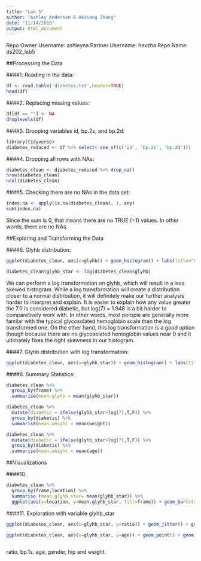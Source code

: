 ```yaml
---
title: "Lab 5"
author: "Ashley Anderson & Hexiang Zhang"
date: "11/14/2019"
output: html_document
---
```


Repo Owner Username: ashleyna
Partner Username: hexzha
Repo Name: ds202_lab5

##Processing the Data

####1. Reading in the data:
```r
df <- read.table('diabetes.txt',header=TRUE)
head(df)
```

####2. Replacing missing values:
```r
df[df == ""] <- NA
droplevels(df)
```

####3. Dropping variables id, bp.2s, and bp.2d:
```r
library(tidyverse)
diabetes_reduced <- df %>% select(-one_of(c('id', 'bp.2s', 'bp.2d')))
```

####4. Dropping all rows with NAs:
```r
diabetes_clean <- diabetes_reduced %>% drop_na()
nrow(diabetes_clean)
ncol(diabetes_clean)
```

####5. Checking there are no NAs in the data set:
```r
index.na <- apply(is.na(diabetes_clean), 1, any)
sum(index.na)
```
Since the sum is 0, that means there are no TRUE (=1) values. In other words, there are no NAs. 


##Exploring and Transforming the Data

####6. Glyhb distribution:
```r
ggplot(diabetes_clean, aes(x=glyhb)) + geom_histogram() + labs(title="Glycosolated Hemoglobin Distribution", x="Glycosolated Hemoglobin", y="Count")

diabetes_clean$glyhb_star <- log(diabetes_clean$glyhb)
```

We can perform a log transformation on glyhb, which will result in a less skewed histogram. While a log transformation will create a distribution closer to a normal distribution, it will definitely make our further analysis harder to interpret and explain. It is easier to explain how any value greater the 7.0 is considered diabetic, but log(7) = 1.946 is a bit harder to comparetively work with. In other words, most perople are generally more familar with the typical glycosolated hemoglobin scale than the log transformed one. On the other hand, this log transformation is a good option though because there are no glycosolated hemoglobin values near 0 and it ultimately fixes the right skewness in our histogram.   

####7. Glyhb distribution with log transformation: 
```r
ggplot(diabetes_clean, aes(x=glyhb_star)) + geom_histogram() + labs(title="Glycosolated Hemoglobin Distribution", x="log(Glycosolated Hemoglobin)", y="Count")
```

####8. Summary Statistics:
```r
diabetes_clean %>% 
  group_by(frame) %>% 
  summarise(mean.glyhb = mean(glyhb_star))

diabetes_clean %>% 
  mutate(diabetic = ifelse(glyhb_star>log(7),T,F)) %>% 
  group_by(diabetic) %>%
  summarise(mean.weight = mean(weight))

diabetes_clean %>% 
  mutate(diabetic = ifelse(glyhb_star>log(7),T,F)) %>% 
  group_by(diabetic) %>%
  summarise(mean.weight = mean(age))
```

##Visualizations

####10. 
```r
diabetes_clean %>% 
  group_by(frame,location) %>% 
  summarise (mean.glyhb_star= mean(glyhb_star)) %>%
  ggplot(aes(x=location, y=mean.glyhb_star, fill=frame)) + geom_bar(stat="identity", position = "dodge")
```

####11. Exploration with variable glyhb_star
```r
ggplot(diabetes_clean, aes(x=glyhb_star, y=ratio)) + geom_jitter() + geom_smooth(method = "lm", se = FALSE) + labs(title="Glycosolated Hemoglobin by Ratio", x="Glycosolated Hemoglobin", y="Ratio (Cholesterol/HDL)")

ggplot(diabetes_clean, aes(x=glyhb_star, y=age)) + geom_point() + geom_smooth(method = "lm", se = FALSE) + labs(title="Glycosolated Hemoglobin by Ratio", x="Glycosolated Hemoglobin", y="Ratio (Cholesterol/HDL)")
  

```
ratio, bp.1s, age, gender, hip and weight.










